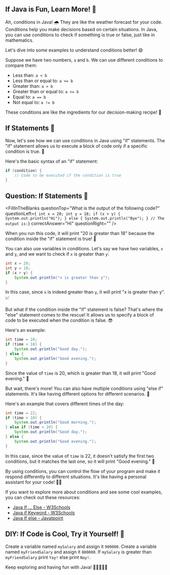 
## If Java is Fun, Learn More! 🤩

Ah, conditions in Java! 🌧️ They are like the weather forecast for your code.
Conditions help you make decisions based on certain situations.
In Java, you can use conditions to check if something is true or false, just like in mathematics.

Let's dive into some examples to understand conditions better! 😄

Suppose we have two numbers, `a` and `b`. We can use different conditions to compare them:

- Less than: `a < b`
- Less than or equal to: `a <= b`
- Greater than: `a > b`
- Greater than or equal to: `a >= b`
- Equal to: `a == b`
- Not equal to: `a != b`

These conditions are like the ingredients for our decision-making recipe! 🍰

## If Statements 🚦

Now, let's see how we can use conditions in Java using "if" statements. The "if" statement allows us to execute a block of code only if a specific condition is true. 🚦

Here's the basic syntax of an "if" statement:

```java
if (condition) {
    // Code to be executed if the condition is true
}
```

## Question: If Statements 🤔

<FillInTheBlanks
  questionTop="What is the output of the following code?"
  questionLeft={`
  int x = 20;
  int y = 18;
  if (x > y) {
    System.out.println("Hi");
  }
  else {
    System.out.println("Bye");
  }
  // The output is:`}
  correctAnswer="Hi"
  questionRight=""
/>

When you run this code, it will print "20 is greater than 18" because the condition inside the "if" statement is true! 🎉

You can also use variables in conditions. Let's say we have two variables, `x` and `y`, and we want to check if `x` is greater than `y`:

```java
int x = 20;
int y = 18;
if (x > y) {
    System.out.println("x is greater than y");
}
```

In this case, since `x` is indeed greater than `y`, it will print "x is greater than y". 📈

But what if the condition inside the "if" statement is false? That's where the "else" statement comes to the rescue! It allows us to specify a block of code to be executed when the condition is false. 😎

Here's an example:

```java
int time = 20;
if (time < 18) {
    System.out.println("Good day.");
} else {
    System.out.println("Good evening.");
}
```

Since the value of `time` is 20, which is greater than 18, it will print "Good evening." 🌙

But wait, there's more! You can also have multiple conditions using "else if" statements. It's like having different options for different scenarios. 🌈

Here's an example that covers different times of the day:

```java
int time = 22;
if (time < 10) {
    System.out.println("Good morning.");
} else if (time < 20) {
    System.out.println("Good day.");
} else {
    System.out.println("Good evening.");
}
```

In this case, since the value of `time` is 22, it doesn't satisfy the first two conditions, but it matches the last one, so it will print "Good evening." 🌃

By using conditions, you can control the flow of your program and make it respond differently to different situations. It's like having a personal assistant for your code! 🤖💼

If you want to explore more about conditions and see some cool examples, you can check out these resources:

- [Java If ... Else - W3Schools](https://www.w3schools.com/java/java_conditions.asp)
- [Java if Keyword - W3Schools](https://www.w3schools.com/java/ref_keyword_if.asp)
- [Java If else - Javatpoint](https://www.javatpoint.com/java-if-else)

## DIY: If Code is Cool, Try it Yourself! 🎉

Create a variable named `mySalary` and assign it `900000`.
Create a variable named `myFriendSalary` and assign it `800000`.
If `mySalary` is greater than `myFriendSalary` print `Yay!` else print `Nay!`.

<Sandbox
  height={30}
/>

Keep exploring and having fun with Java! 🎉👩‍💻👨‍💻
